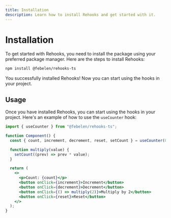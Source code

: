 ```yaml
---
title: Installation
description: Learn how to install Rehooks and get started with it.
---
```



# Installation

To get started with Rehooks, you need to install the package using your preferred package manager. Here are the steps to install Rehooks:

```bash title="Terminal"
npm install @febelen/rehooks-ts
```

You successfully installed Rehooks! Now you can start using the hooks in your project.

## Usage

Once you have installed Rehooks, you can start using the hooks in your project. Here's an example of how to use the `useCounter` hook:

```jsx title="Component.tsx"
import { useCounter } from "@febelen/rehooks-ts";

function Component() {
  const { count, increment, decrement, reset, setCount } = useCounter(0);

  function multiply(value) {
    setCount((prev) => prev * value);
  }

  return (
    <>
      <p>Count: {count}</p>
      <button onClick={increment}>Increment</button>
      <button onClick={decrement}>Decrement</button>
      <button onClick={() => multiply(2)}>Multiply by 2</button>
      <button onClick={reset}>Reset</button>
    </>
  );
}
```

